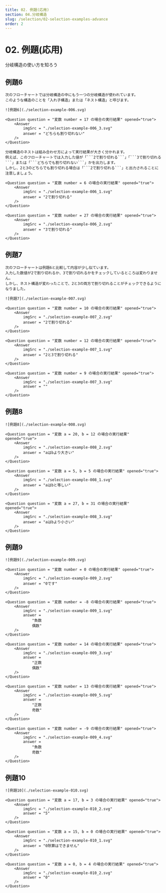 ```yaml
---
title: 02. 例題(応用)
section: 04.分岐構造
slug: /selection/02-selection-examples-advance
order: 2
---
```



# 02. 例題(応用)

<p className="goal">分岐構造の使い方を知ろう</p>


## 例題6

    次のフローチャートでは分岐構造の中にもう一つの分岐構造が使われています。
    このような構造のことを「入れ子構造」または「ネスト構造」と呼びます。

    ![例題6](./selection-example-006.svg)

    <Question question = "変数 number = 17 の場合の実行結果" opened="true">
        <Answer
            imgSrc = "./selection-example-006_3.svg"
            answer = "どちらも割り切れない"
        />
    </Question>

    分岐構造のネストは組み合わせ方によって実行結果が大きく分かれます。
    例えば、このフローチャートでは入力した値が「```2で割り切れる```」「```3で割り切れる```」または「```どちらでも割り切れない```」かを出力します。
    しかし、2と3のどちらでも割り切れる場合は「```2で割り切れる```」と出力されることに注意しましょう。

    <Question question = "変数 number = 6 の場合の実行結果" opened="true">
        <Answer
            imgSrc = "./selection-example-006_1.svg"
            answer = "2で割り切れる"
        />
    </Question>

    <Question question = "変数 number = 27 の場合の実行結果" opened="true">
        <Answer
            imgSrc = "./selection-example-006_2.svg"
            answer = "3で割り切れる"
        />
    </Question>

## 例題7

    次のフローチャートは例題6と比較して内容が少し似ています。
    入力した数値が2で割り切れるか、3で割り切れるかをチェックしているところは変わりません。
    しかし、ネスト構造が変わったことで、2と3の両方で割り切れることがチェックできるようになりました。

    ![例題7](./selection-example-007.svg)

    <Question question = "変数 number = 10 の場合の実行結果" opened="true">
        <Answer
            imgSrc = "./selection-example-007_2.svg"
            answer = "2で割り切れる"
        />
    </Question>

    <Question question = "変数 number = 12 の場合の実行結果" opened="true">
        <Answer
            imgSrc = "./selection-example-007_1.svg"
            answer = "2と3で割り切れる"
        />
    </Question>

    <Question question = "変数 number = 9 の場合の実行結果" opened="true">
        <Answer
            imgSrc = "./selection-example-007_3.svg"
            answer = ""
        />
    </Question>

## 例題8

    ![例題8](./selection-example-008.svg)

    <Question question = "変数 a = 20, b = 12 の場合の実行結果" opened="true">
        <Answer
            imgSrc = "./selection-example-008_2.svg"
            answer = "aはbより大きい"
        />
    </Question>

    <Question question = "変数 a = 5, b = 5 の場合の実行結果" opened="true">
        <Answer
            imgSrc = "./selection-example-008_1.svg"
            answer = "aはbと等しい"
        />
    </Question>

    <Question question = "変数 a = 27, b = 31 の場合の実行結果" opened="true">
        <Answer
            imgSrc = "./selection-example-008_3.svg"
            answer = "aはbより小さい"
        />
    </Question>

## 例題9

    ![例題9](./selection-example-009.svg)

    <Question question = "変数 number = 0 の場合の実行結果" opened="true">
        <Answer
            imgSrc = "./selection-example-009_2.svg"
            answer = "0です"
        />
    </Question>

    <Question question = "変数 number = -8 の場合の実行結果" opened="true">
        <Answer
            imgSrc = "./selection-example-009_1.svg"
            answer =
                "負数
                偶数"
        />
    </Question>

    <Question question = "変数 number = 14 の場合の実行結果" opened="true">
        <Answer
            imgSrc = "./selection-example-009_3.svg"
            answer =
                "正数
                偶数"
        />
    </Question>

    <Question question = "変数 number = 13 の場合の実行結果" opened="true">
        <Answer
            imgSrc = "./selection-example-009_5.svg"
            answer =
                "正数
                奇数"
        />
    </Question>

    <Question question = "変数 number = -9 の場合の実行結果" opened="true">
        <Answer
            imgSrc = "./selection-example-009_4.svg"
            answer =
                "負数
                奇数"
        />
    </Question>

## 例題10

    ![例題10](./selection-example-010.svg)

    <Question question = "変数 a = 17, b = 3 の場合の実行結果" opened="true">
        <Answer
            imgSrc = "./selection-example-010_2.svg"
            answer = "5"
        />
    </Question>

    <Question question = "変数 a = 15, b = 0 の場合の実行結果" opened="true">
        <Answer
            imgSrc = "./selection-example-010_1.svg"
            answer = "0除算はできません"
        />
    </Question>

    <Question question = "変数 a = 0, b = 4 の場合の実行結果" opened="true">
        <Answer
            imgSrc = "./selection-example-010_2.svg"
            answer = "0"
        />
    </Question>